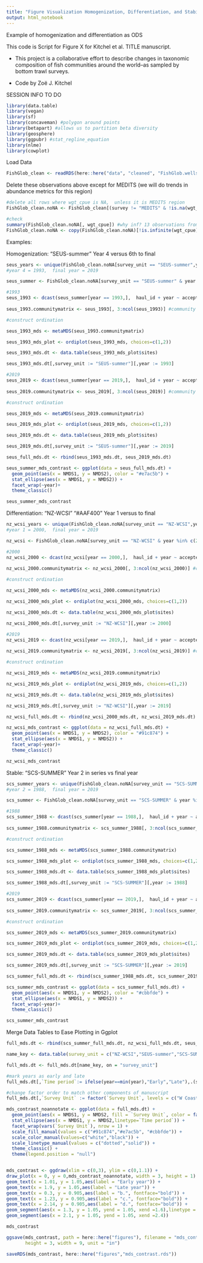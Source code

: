 ```yaml
---
title: "Figure Visualization Homogenization, Differentiation, and Stability"
output: html_notebook
---
```


Example of homogenization and differentiation as ODS

This code is Script for Figure X for Kitchel et al. TITLE manuscript.

- This project is a collaborative effort to describe changes in taxonomic composition  of fish communities around the world--as sampled by bottom trawl surveys.

- Code by Zoë J. Kitchel

SESSION INFO TO DO

```r
library(data.table)
library(vegan)
library(sf)
library(concaveman) #polygon around points
library(betapart) #allows us to partition beta diversity
library(geosphere)
library(ggpubr) #stat_regline_equation
library(nlme)
library(cowplot)

```

Load Data
```r
FishGlob_clean <- readRDS(here::here("data", "cleaned", "FishGlob.wellsampledyearscells_complete.final.rds"))

```

Delete these observations above except for MEDITS (we will do trends in abundance metrics for this region)
```r
#delete all rows where wgt_cpue is NA,  unless it is MEDITS region
FishGlob_clean.noNA <- FishGlob_clean[(survey != "MEDITS" & !is.na(wgt_cpue)) | survey == "MEDITS"]

#check
summary(FishGlob_clean.noNA[, wgt_cpue]) #why inf? 13 observations from GSL-N,  I will delete these
FishGlob_clean.noNA <- copy(FishGlob_clean.noNA)[!is.infinite(wgt_cpue), ]

```

Examples:

Homogenization: "SEUS-summer"
Year 4 versus 6th to final 
```r
seus_years <- unique(FishGlob_clean.noNA[survey_unit == "SEUS-summer",year])
#year 4 = 1993,  final year = 2019

seus_summer <- FishGlob_clean.noNA[survey_unit == "SEUS-summer" & year %in% c(1993,2019),]

#1993
seus_1993 <- dcast(seus_summer[year == 1993,],  haul_id + year ~ accepted_name,  value.var = "wgt_cpue",  fun.aggregate = sum) #longitude to wide data for community matrix,  column names are cell then species
              
seus_1993.communitymatrix <- seus_1993[, 3:ncol(seus_1993)] #community matrix

#construct ordination

seus_1993_mds <- metaMDS(seus_1993.communitymatrix)

seus_1993_mds_plot <- ordiplot(seus_1993_mds, choices=c(1,2))

seus_1993_mds.dt <- data.table(seus_1993_mds_plot$sites)

seus_1993_mds.dt[,survey_unit := "SEUS-summer"][,year := 1993]

#2019
seus_2019 <- dcast(seus_summer[year == 2019,],  haul_id + year ~ accepted_name,  value.var = "wgt_cpue",  fun.aggregate = sum) #longitude to wide data for community matrix,  column names are cell then species
              
seus_2019.communitymatrix <- seus_2019[, 3:ncol(seus_2019)] #community matrix

#construct ordination

seus_2019_mds <- metaMDS(seus_2019.communitymatrix)

seus_2019_mds_plot <- ordiplot(seus_2019_mds, choices=c(1,2))

seus_2019_mds.dt <- data.table(seus_2019_mds_plot$sites)

seus_2019_mds.dt[,survey_unit := "SEUS-summer"][,year := 2019]

seus_full_mds.dt <- rbind(seus_1993_mds.dt, seus_2019_mds.dt)

seus_summer_mds_contrast <- ggplot(data = seus_full_mds.dt) +
  geom_point(aes(x = NMDS1, y = NMDS2), color = "#e7ac5b") +
  stat_ellipse(aes(x = NMDS1, y = NMDS2)) +
  facet_wrap(~year)+
  theme_classic()

seus_summer_mds_contrast
```

Differentiation: "NZ-WCSI" "#AAF400"
Year 1 versus to final 
```r
nz_wcsi_years <- unique(FishGlob_clean.noNA[survey_unit == "NZ-WCSI",year])
#year 1 = 2000,  final year = 2019

nz_wcsi <- FishGlob_clean.noNA[survey_unit == "NZ-WCSI" & year %in% c(2000,2019),]

#2000
nz_wcsi_2000 <- dcast(nz_wcsi[year == 2000,],  haul_id + year ~ accepted_name,  value.var = "wgt_cpue",  fun.aggregate = sum) #longitude to wide data for community matrix,  column names are cell then species
              
nz_wcsi_2000.communitymatrix <- nz_wcsi_2000[, 3:ncol(nz_wcsi_2000)] #community matrix

#construct ordination

nz_wcsi_2000_mds <- metaMDS(nz_wcsi_2000.communitymatrix)

nz_wcsi_2000_mds_plot <- ordiplot(nz_wcsi_2000_mds, choices=c(1,2))

nz_wcsi_2000_mds.dt <- data.table(nz_wcsi_2000_mds_plot$sites)

nz_wcsi_2000_mds.dt[,survey_unit := "NZ-WCSI"][,year := 2000]

#2019
nz_wcsi_2019 <- dcast(nz_wcsi[year == 2019,],  haul_id + year ~ accepted_name,  value.var = "wgt_cpue",  fun.aggregate = sum) #longitude to wide data for community matrix,  column names are cell then species
              
nz_wcsi_2019.communitymatrix <- nz_wcsi_2019[, 3:ncol(nz_wcsi_2019)] #community matrix

#construct ordination

nz_wcsi_2019_mds <- metaMDS(nz_wcsi_2019.communitymatrix)

nz_wcsi_2019_mds_plot <- ordiplot(nz_wcsi_2019_mds, choices=c(1,2))

nz_wcsi_2019_mds.dt <- data.table(nz_wcsi_2019_mds_plot$sites)

nz_wcsi_2019_mds.dt[,survey_unit := "NZ-WCSI"][,year := 2019]

nz_wcsi_full_mds.dt <- rbind(nz_wcsi_2000_mds.dt, nz_wcsi_2019_mds.dt)

nz_wcsi_mds_contrast <- ggplot(data = nz_wcsi_full_mds.dt) +
  geom_point(aes(x = NMDS1, y = NMDS2), color = "#91c874") +
  stat_ellipse(aes(x = NMDS1, y = NMDS2)) +
  facet_wrap(~year)+
  theme_classic()

nz_wcsi_mds_contrast
```

Stable: "SCS-SUMMER"
Year 2 in series vs final year 
```r
scs_summer_years <- unique(FishGlob_clean.noNA[survey_unit == "SCS-SUMMER",year])
#year 2 = 1988,  final year = 2019

scs_summer <- FishGlob_clean.noNA[survey_unit == "SCS-SUMMER" & year %in% c(1988,2019),]

#1988
scs_summer_1988 <- dcast(scs_summer[year == 1988,],  haul_id + year ~ accepted_name,  value.var = "wgt_cpue",  fun.aggregate = sum) #longitude to wide data for community matrix,  column names are cell then species
              
scs_summer_1988.communitymatrix <- scs_summer_1988[, 3:ncol(scs_summer_1988)] #community matrix

#construct ordination

scs_summer_1988_mds <- metaMDS(scs_summer_1988.communitymatrix)

scs_summer_1988_mds_plot <- ordiplot(scs_summer_1988_mds, choices=c(1,2))

scs_summer_1988_mds.dt <- data.table(scs_summer_1988_mds_plot$sites)

scs_summer_1988_mds.dt[,survey_unit := "SCS-SUMMER"][,year := 1988]

#2019
scs_summer_2019 <- dcast(scs_summer[year == 2019,],  haul_id + year ~ accepted_name,  value.var = "wgt_cpue",  fun.aggregate = sum) #longitude to wide data for community matrix,  column names are cell then species
              
scs_summer_2019.communitymatrix <- scs_summer_2019[, 3:ncol(scs_summer_2019)] #community matrix

#construct ordination

scs_summer_2019_mds <- metaMDS(scs_summer_2019.communitymatrix)

scs_summer_2019_mds_plot <- ordiplot(scs_summer_2019_mds, choices=c(1,2))

scs_summer_2019_mds.dt <- data.table(scs_summer_2019_mds_plot$sites)

scs_summer_2019_mds.dt[,survey_unit := "SCS-SUMMER"][,year := 2019]

scs_summer_full_mds.dt <- rbind(scs_summer_1988_mds.dt, scs_summer_2019_mds.dt)

scs_summer_mds_contrast <- ggplot(data = scs_summer_full_mds.dt) +
  geom_point(aes(x = NMDS1, y = NMDS2), color = "#cbbfde") +
  stat_ellipse(aes(x = NMDS1, y = NMDS2)) +
  facet_wrap(~year)+
  theme_classic()

scs_summer_mds_contrast
```

Merge Data Tables to Ease Plotting in Ggplot
```r
full_mds.dt <- rbind(scs_summer_full_mds.dt, nz_wcsi_full_mds.dt, seus_full_mds.dt)

name_key <- data.table(survey_unit = c("NZ-WCSI","SEUS-summer","SCS-SUMMER"),`Survey Unit` = c("W Coast S Island, NZ","SE US Summer","Scotian Shelf, CA"))

full_mds.dt <- full_mds.dt[name_key, on = "survey_unit"]

#mark years as early and late
full_mds.dt[,`Time period`:= ifelse(year==min(year),"Early","Late"),.(survey_unit)]

#change factor order to match other components of manuscript
full_mds.dt[,`Survey Unit` := factor(`Survey Unit`, levels = c("W Coast S Island, NZ","SE US Summer","Scotian Shelf, CA"), labels = c("West Coast South Island\nNew Zealand","Southeast United\nStates Summer","Scotian Shelf\nCanada"))]

mds_contrast_noannotate <- ggplot(data = full_mds.dt) +
  geom_point(aes(x = NMDS1, y = NMDS2, fill = `Survey Unit`, color = factor(`Time period`)), size = 2, shape = 21) +
  stat_ellipse(aes(x = NMDS1, y = NMDS2,linetype=`Time period`)) +
  facet_wrap(vars(`Survey Unit`), nrow = 1) +
  scale_fill_manual(values = c("#91c874","#e7ac5b", "#cbbfde")) +
  scale_color_manual(values=c("white","black")) +
  scale_linetype_manual(values = c("dotted","solid")) +
  theme_classic() +
  theme(legend.position = "null")


mds_contrast <- ggdraw(xlim = c(0,3), ylim = c(0,1.1)) +
draw_plot(x = 0, y = 0,mds_contrast_noannotate, width = 3, height = 1) +
geom_text(x = 1.01, y = 1.05,aes(label = "Early year")) +
geom_text(x = 1.9, y = 1.05,aes(label = "Late year")) +
geom_text(x = 0.3, y = 0.905,aes(label = "b.", fontface="bold")) +
geom_text(x = 1.23, y = 0.905,aes(label = "c.", fontface="bold")) +
geom_text(x = 2.14, y = 0.905,aes(label = "d.", fontface="bold")) +
geom_segment(aes(x = 1.3, y = 1.05, yend = 1.05, xend =1.6),linetype = "dotted") +
geom_segment(aes(x = 2.1, y = 1.05, yend = 1.05, xend =2.4))  

mds_contrast

ggsave(mds_contrast, path = here::here("figures"), filename = "mds_contrast.jpg",
       height = 3, width = 9, unit = "in")

saveRDS(mds_contrast, here::here("figures","mds_contrast.rds"))
```


